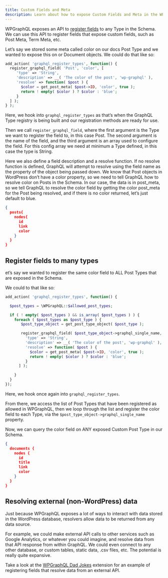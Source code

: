 ```yaml
---
title: Custom Fields and Meta
description: Learn about how to expose Custom Fields and Meta in the WPGraphQL Schema
---
```


WPGraphQL exposes an API to [register fields](/docs/extending/fields) to any Type in the Schema.
We can use this API to register fields that expose custom fields, such as Post Meta, Term Meta, etc.

Let’s say we stored some meta called color on our docs Post Type and we wanted to expose this on or
Document objects. We could do that like so:

```php
add_action( 'graphql_register_types', function() {
  register_graphql_field( 'Post', 'color', [
     'type' => 'String',
     'description' => __( 'The color of the post', 'wp-graphql' ),
     'resolve' => function( $post ) {
       $color = get_post_meta( $post->ID, 'color', true );
       return ! empty( $color ) ? $color : 'blue';
     }
  ] );
} );
```

Here, we hook into `graphql_register_types` as that’s when the GraphQL Type registry is being built
and our registration methods are ready for use.

Then we call `register_graphql_field`, where the first argument is the Type we want to register the
field to, in this case Post. The second argument is the name of the field, and the third argument
is an array used to configure the field. For this config array we need at minimum a Type defined,
in this case the type is String.

Here we also define a field description and a resolve function. If no resolve function is defined,
GraphQL will attempt to resolve using the field name as the property of the object being passed
down. We know that Post objects in WordPress don’t have a color property, so we need to tell GraphQL
how to resolve color on Posts in the Schema. In our case, the data is in post_meta, so we tell
GraphQL to resolve the color field by getting the color post_meta for the Post being resolved, and
if there is no color returned, let’s just default to blue.

```json
{
  posts{
    nodes{
      id
      link
      color
    }
  }
}
```

## Register fields to many types

et’s say we wanted to register the same color field to ALL Post Types that are exposed in the Schema.

We could to that like so:

```php
add_action( 'graphql_register_types', function() {

  $post_types = \WPGraphQL::$allowed_post_types;

  if ( ! empty( $post_types ) && is_array( $post_types ) ) {
    foreach ( $post_types as $post_type ) {
       $post_type_object = get_post_type_object( $post_type );

       register_graphql_field( $post_type_object->graphql_single_name, 'color', [
         'type' => 'String',
         'description' => __( 'The color of the post', 'wp-graphql' ),
         'resolve' => function( $post ) {
           $color = get_post_meta( $post->ID, 'color', true );
           return ! empty( $color ) ? $color : 'blue';
         }
      ] );

    }
  }
});
```

Here, we hook once again into `graphql_register_types`.

From there, we access the list of Post Types that have been registered as allowed in WPGraphQL,
then we loop through the list and register the color field to each Type, via the
`$post_type_object->graphql_single_name` property.

Now, we can query the color field on ANY exposed Custom Post Type in our Schema.

```json
{
  documents {
    nodes {
      id
      title
      link
      color
    }
  }
}
```

## Resolving external (non-WordPress) data

Just because WPGraphQL exposes a lot of ways to interact with data stored in the WordPress database,
resolvers allow data to be returned from any data source.

For example, we could make external API calls to other services such as Google Analytics, or
whatever you could imagine, and resolve data from that API response from within GraphQL. We could
even connect to any other database, or custom tables, static data, .csv files, etc. The potential
is really quite expansive.

<Note>
Take a look at the <a href="/docs/extensions/wpgraphql-dad-jokes/">WPGraphQL Dad Jokes</a> extension
for an example of registering fields that resolve data from an external API.
</Note>

